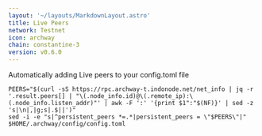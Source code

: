 ```yaml
---
layout: '~/layouts/MarkdownLayout.astro'
title: Live Peers
network: Testnet
icon: archway
chain: constantine-3
version: v0.6.0
---
```

Automatically adding Live peers to your config.toml file
```
PEERS="$(curl -sS https://rpc.archway-t.indonode.net/net_info | jq -r '.result.peers[] | "\(.node_info.id)@\(.remote_ip):\(.node_info.listen_addr)"' | awk -F ':' '{print $1":"$(NF)}' | sed -z 's|\n|,|g;s|.$||')"
sed -i -e "s|^persistent_peers *=.*|persistent_peers = \"$PEERS\"|" $HOME/.archway/config/config.toml
```